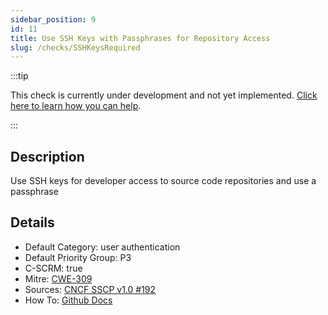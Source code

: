 ```yaml
---
sidebar_position: 9
id: 11
title: Use SSH Keys with Passphrases for Repository Access
slug: /checks/SSHKeysRequired
---
```


<!-- BANNER:START -->
:::tip

This check is currently under development and not yet implemented. [Click here to learn how you can help](/contribute).

:::
<!-- BANNER:END -->

<!-- DESCRIPTION:START -->
## Description
Use SSH keys for developer access to source code repositories and use a passphrase
<!-- DESCRIPTION:END -->

<!-- DETAILS:START -->
## Details
- Default Category: user authentication
- Default Priority Group: P3
- C-SCRM: true
- Mitre: [CWE-309](https://cwe.mitre.org/data/definitions/309.html)
- Sources: [CNCF SSCP v1.0 #192](https://github.com/cncf/tag-security/blob/main/supply-chain-security/supply-chain-security-paper/sscsp.md#use-ssh-keys-to-provide-developers-access-to-source-code-repositories)
- How To: [Github Docs](https://docs.github.com/en/authentication/connecting-to-github-with-ssh/about-ssh)

<!-- DETAILS:END -->
